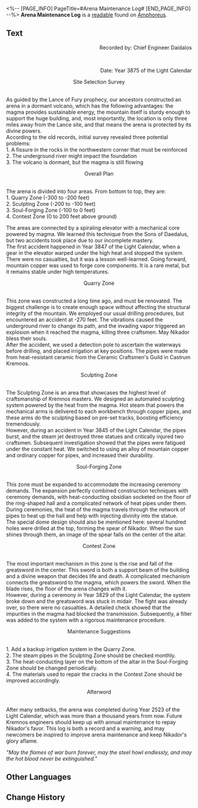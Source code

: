 <%-- [PAGE_INFO]
PageTitle=#Arena Maintenance Log#
[END_PAGE_INFO] --%>
{{Readable Infobox
|id           = 458
|partIds      = 190767
|title        = 
|image        = Item Arena Maintenance Log.png
|world        = Amphoreus
|parts        = 1
|author       = <!--to be added-->
|description  = A thick and heavy manual with yellowed pages, scattered blueprints and draft calculations.
|part1        = Arena Maintenance Log
|source1      = {{cx|Source missing}}
|characters   = 
|factions     = 
}}
'''Arena Maintenance Log''' is a [[readable]] found on [[Amphoreus]].
<!--
==Location==
{{Map Embed|<map name>|<marker id>}}
-->
==Text==
<div align="right">Recorded by: Chief Engineer Daidalos</div><br /><div align="right">Date: Year 3875 of the Light Calendar</div>

<div align="center">Site Selection Survey</div><br />As guided by the Lance of Fury prophecy, our ancestors constructed an arena in a dormant volcano, which has the following advantages: the magma provides sustainable energy, the mountain itself is sturdy enough to support the huge building, and, most importantly, the location is only three miles away from the Lance site, and that means the arena is protected by its divine powers.<br />According to the old records, initial survey revealed three potential problems:<br />1. A fissure in the rocks in the northwestern corner that must be reinforced<br />2. The underground river might impact the foundation<br />3. The volcano is dormant, but the magma is still flowing

<div align="center">Overall Plan</div><br />The arena is divided into four areas. From bottom to top, they are:<br />1. Quarry Zone (-300 to -200 feet)<br />2. Sculpting Zone (-200 to -100 feet)<br />3. Soul-Forging Zone (-100 to 0 feet)<br />4. Contest Zone (0 to 200 feet above ground)

The areas are connected by a spiraling elevator with a mechanical core powered by magma. We learned this technique from the Sons of Daedalus, but two accidents took place due to our incomplete mastery.<br />The first accident happened in Year 3847 of the Light Calendar, when a gear in the elevator warped under the high heat and stopped the system. There were no casualties, but it was a lesson well-learned. Going forward, mountain copper was used to forge core components. It is a rare metal, but it remains stable under high temperatures.

<div align="center">Quarry Zone</div><br />This zone was constructed a long time ago, and must be renovated. The biggest challenge is to create enough space without affecting the structural integrity of the mountain. We employed our usual drilling procedures, but encountered an accident at -270 feet. The vibrations caused the underground river to change its path, and the invading vapor triggered an explosion when it reached the magma, killing three craftsmen. May Nikador bless their souls.<br />After the accident, we used a detection pole to ascertain the waterways before drilling, and placed irrigation at key positions. The pipes were made from heat-resistant ceramic from the Ceramic Craftsmen's Guild in Castrum Kremnos.

<div align="center">Sculpting Zone</div><br />The Sculpting Zone is an area that showcases the highest level of craftsmanship of Kremnos masters. We designed an automated sculpting system powered by the heat from the magma. Hot steam that powers the mechanical arms is delivered to each workbench through copper pipes, and these arms do the sculpting based on pre-set tracks, boosting efficiency tremendously.<br />However, during an accident in Year 3845 of the Light Calendar, the pipes burst, and the steam jet destroyed three statues and critically injured two craftsmen. Subsequent investigation showed that the pipes were fatigued under the constant heat. We switched to using an alloy of mountain copper and ordinary copper for pipes, and increased their durability.

<div align="center">Soul-Forging Zone</div><br />This zone must be expanded to accommodate the increasing ceremony demands. The expansion perfectly combined construction techniques with ceremony demands, with heat-conducting obsidian socketed on the floor of the ring-shaped hall and a complicated network of heat pipes under them. During ceremonies, the heat of the magma travels through the network of pipes to heat up the hall and help with injecting divinity into the statue.<br />The special dome design should also be mentioned here: several hundred holes were drilled at the top, forming the spear of Nikador. When the sun shines through them, an image of the spear falls on the center of the altar.

<div align="center">Contest Zone</div><br />The most important mechanism in this zone is the rise and fall of the greatsword in the center. This sword is both a support beam of the building and a divine weapon that decides life and death. A complicated mechanism connects the greatsword to the magma, which powers the sword. When the blade rises, the floor of the arena changes with it.<br />However, during a ceremony in Year 3829 of the Light Calendar, the system broke down and the greatsword was stuck in midair. The fight was already over, so there were no casualties. A detailed check showed that the impurities in the magma had blocked the transmission. Subsequently, a filter was added to the system with a rigorous maintenance procedure.

<div align="center">Maintenance Suggestions</div><br />1. Add a backup irrigation system in the Quarry Zone.<br />2. The steam pipes in the Sculpting Zone should be checked monthly.<br />3. The heat-conducting layer on the bottom of the altar in the Soul-Forging Zone should be changed periodically.<br />4. The materials used to repair the cracks in the Contest Zone should be improved accordingly.

<div align="center">Afterword</div><br />After many setbacks, the arena was completed during Year 2523 of the Light Calendar, which was more than a thousand years from now. Future Kremnos engineers should keep up with annual maintenance to repay Nikador's favor. This log is both a record and a warning, and may newcomers be inspired to improve arena maintenance and keep Nikador's glory aflame.

''"May the flames of war burn forever, may the steel howl endlessly, and may the hot blood never be extinguished."''

<!--
==Trivia==
* 
-->
==Other Languages==
{{Other Languages
|en   = Arena Maintenance Log
|zhs  = 斗技场检修日志
|zht  = 鬥技場檢修日誌
|ja   = 闘技場点検記録
|ko   = 투기장 검수 일지
|es   = Registro de mantenimiento de la arena
|fr   = Journal d'entretien de l'arène
|ru   = Журнал реставрации арены
|th   = บันทึกการตรวจสอบ และซ่อมแซมลานประลอง
|vi   = Nhật Ký Bảo Trì Đấu Trường
|de   = Wartungsprotokoll der Arena
|id   = Catatan Pemeliharaan Arena
|pt   = Registro de Manutenção da Arena
}}

==Change History==
{{Change History|3.0}}